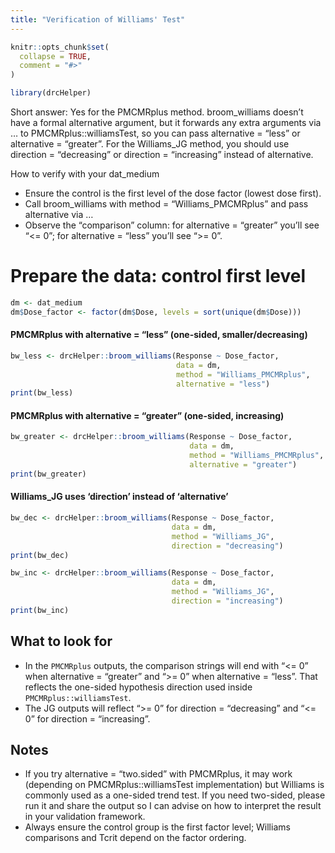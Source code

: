 ```yaml
---
title: "Verification of Williams' Test"
---
```


```r
knitr::opts_chunk$set(
  collapse = TRUE,
  comment = "#>"
)
```

```r
library(drcHelper)
```



Short answer: Yes for the PMCMRplus method. broom_williams doesn’t have a formal alternative argument, but it forwards any extra arguments via ... to PMCMRplus::williamsTest, so you can pass alternative = "less" or alternative = "greater". For the Williams_JG method, you should use direction = "decreasing" or direction = "increasing" instead of alternative.

How to verify with your dat_medium

- Ensure the control is the first level of the dose factor (lowest dose first).
- Call broom_williams with method = "Williams_PMCMRplus" and pass alternative via ...
- Observe the "comparison" column: for alternative = "greater" you’ll see "<= 0"; for alternative = "less" you’ll see ">= 0".



# Prepare the data: control first level
```r
dm <- dat_medium
dm$Dose_factor <- factor(dm$Dose, levels = sort(unique(dm$Dose)))
```


#### PMCMRplus with alternative = "less" (one-sided, smaller/decreasing)
```r
bw_less <- drcHelper::broom_williams(Response ~ Dose_factor,
                                     data = dm,
                                     method = "Williams_PMCMRplus",
                                     alternative = "less")
print(bw_less)

```

#### PMCMRplus with alternative = "greater" (one-sided, increasing)
```r
bw_greater <- drcHelper::broom_williams(Response ~ Dose_factor,
                                        data = dm,
                                        method = "Williams_PMCMRplus",
                                        alternative = "greater")
print(bw_greater)
```


#### Williams_JG uses 'direction' instead of 'alternative'
```r
bw_dec <- drcHelper::broom_williams(Response ~ Dose_factor,
                                    data = dm,
                                    method = "Williams_JG",
                                    direction = "decreasing")
print(bw_dec)

bw_inc <- drcHelper::broom_williams(Response ~ Dose_factor,
                                    data = dm,
                                    method = "Williams_JG",
                                    direction = "increasing")
print(bw_inc)
```


## What to look for

- In the `PMCMRplus` outputs, the comparison strings will end with "<= 0" when alternative = "greater" and ">= 0" when alternative = "less". That reflects the one-sided hypothesis direction used inside `PMCMRplus::williamsTest`.
- The JG outputs will reflect ">= 0" for direction = "decreasing" and "<= 0" for direction = "increasing".

## Notes

- If you try alternative = "two.sided" with PMCMRplus, it may work (depending on PMCMRplus::williamsTest implementation) but Williams is commonly used as a one-sided trend test. If you need two-sided, please run it and share the output so I can advise on how to interpret the result in your validation framework.
- Always ensure the control group is the first factor level; Williams comparisons and Tcrit depend on the factor ordering.
